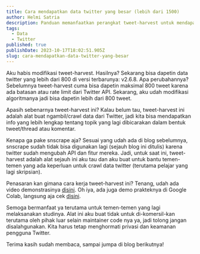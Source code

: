 ```yaml
---
title: Cara mendapatkan data twitter yang besar (lebih dari 1500)
author: Helmi Satria
description: Panduan memanfaatkan perangkat tweet-harvest untuk mendapatkan data Twitter/X dalam volume besar (lebih dari 1500 tweet).
tags:
  - Data
  - Twitter
published: true
publishDate: 2023-10-17T18:02:51.905Z
slug: cara-mendapatkan-data-twitter-yang-besar
---
```


Aku habis modifikasi tweet-harvest. Hasilnya? Sekarang bisa dapetin data twitter yang lebih dari 800 di versi terbarunya: v2.6.8. Apa perubahannya? Sebelumnya tweet-harvest cuma bisa dapetin maksimal 800 tweet karena ada batasan atau rate limit dari Twitter API. Sekarang, aku udah modifikasi algoritmanya jadi bisa dapetin lebih dari 800 tweet.

Apasih sebenarnya tweet-harvest ini? Kalau belum tau, tweet-harvest ini adalah alat buat ngambil/crawl data dari Twitter, jadi kita bisa mendapatkan info yang lebih lengkap tentang topik yang lagi dibicarakan dalam bentuk tweet/thread atau komentar.

Kenapa ga pake snscrape aja? Sesuai yang udah ada di blog sebelumnya, snscrape sudah tidak bisa digunakan lagi (sejauh blog ini ditulis) karena twitter sudah mengubah API dan fitur mereka. Jadi, untuk saat ini, tweet-harvest adalah alat sejauh ini aku tau dan aku buat untuk bantu temen-temen yang ada keperluan untuk crawl data twitter (terutama pelajar yang lagi skripsian).

Penasaran kan gimana cara kerja tweet-harvest ini? Tenang, udah ada video demonstrasinya [disini](https://youtu.be/1uOm95nMcuk). Oh iya, ada juga demo prakteknya di Google Colab, langsung aja cek [disini](https://colab.research.google.com/drive/11cyL2GVKIZyY1-O4RNrQnsz6XtNikmNV?usp=sharing).

Semoga bermanfaat ya terutama untuk temen-temen yang lagi melaksanakan studinya. Alat ini aku buat tidak untuk di-komersil-kan terutama oleh pihak luar selain maintainer code nya ya, jadi tolong jangan disalahgunakan. Kita harus tetap menghormati privasi dan keamanan pengguna Twitter.

Terima kasih sudah membaca, sampai jumpa di blog berikutnya!
